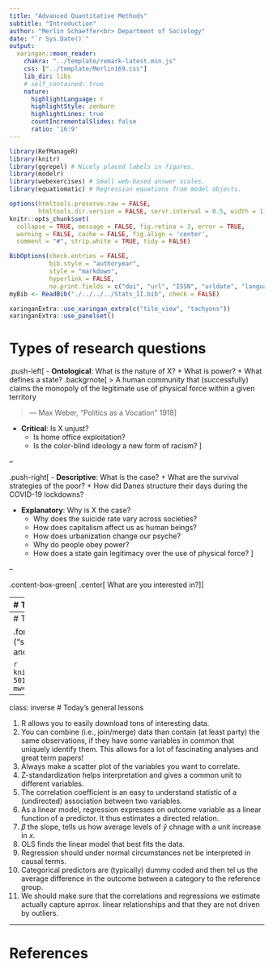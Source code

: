 ```yaml
---
title: "Advanced Quantitative Methods"
subtitle: "Introduction"
author: "Merlin Schaeffer<br> Department of Sociology"
date: "`r Sys.Date()`"
output: 
  xaringan::moon_reader:
    chakra: "../template/remark-latest.min.js"
    css: ["../template/Merlin169.css"]
    lib_dir: libs
    # self_contained: true
    nature:
      highlightLanguage: r
      highlightStyle: zenburn
      highlightLines: true
      countIncrementalSlides: false
      ratio: '16:9'
---
```

```r
library(RefManageR)
library(knitr)
library(ggrepel) # Nicely placed labels in figures.
library(modelr)
library(webexercises) # Small web-based answer scales.
library(equatiomatic) # Regression equations from model objects.

options(htmltools.preserve.raw = FALSE,
        htmltools.dir.version = FALSE, servr.interval = 0.5, width = 115, digits = 3)
knitr::opts_chunk$set(
  collapse = TRUE, message = FALSE, fig.retina = 3, error = TRUE,
  warning = FALSE, cache = FALSE, fig.align = 'center',
  comment = "#", strip.white = TRUE, tidy = FALSE)

BibOptions(check.entries = FALSE, 
           bib.style = "authoryear", 
           style = "markdown",
           hyperlink = FALSE,
           no.print.fields = c("doi", "url", "ISSN", "urldate", "language", "note", "isbn", "volume"))
myBib <- ReadBib("./../../../Stats_II.bib", check = FALSE)

xaringanExtra::use_xaringan_extra(c("tile_view", "tachyons"))
xaringanExtra::use_panelset()
```

# Types of research questions

.push-left[
- **Ontological**: What is the nature of X?
  + What is power?
  + What defines a state? .backgrnote[
> A human community that (successfully) claims the monopoly of the legitimate use of physical force within a given territory

> --- Max Weber, “Politics as a Vocation” 1918]


- **Critical**: Is X unjust?
  + Is home office exploitation?
  + Is the color-blind ideology a new form of racism?
]

--

.push-right[
- **Descriptive**: What is the case?
  + What are the survival strategies of the poor?
  + How did Danes structure their days during the COVID-19 lockdowns?


- **Explanatory**: Why is X the case?
  - Why does the suicide rate vary across societies?
  - How does capitalism affect us as human beings?
  - How does urbanization change our psyche?
  - Why do people obey power?
  - How does a state gain legitimacy over the use of physical force? 
]

--

.content-box-green[
.center[
What are you interested in?
]]

---
# Types of research questions

.push-left[
- **Ontological**: What is the nature of X?
  + What is power?
  + What defines a state? .backgrnote[
> A human community that (successfully) claims the monopoly of the legitimate use of physical force within a given territory

> --- Max Weber, “Politics as a Vocation” 1918]


- **Critical**: Is X unjust?
  + Is home office exploitation?
  + Is the color-blind ideology a new form of racism?
]

.push-right[
- **Descriptive**: What is the case?
  + What are the survival strategies of the poor?
  + How did Danes structure their days during the COVID-19 lockdowns?


.content-box-red[
- **Explanatory**: Why is X the case?
  - Why does the suicide rate vary across societies?
  - How does capitalism affect us as human beings?
  - How does urbanization change our psyche?
  - Why do people obey power?
  - How does a state gain legitimacy over the use of physical force? 
]]

---
# The goal of social science research

.font140[.center[.alert[Use data to discover patterns ("social facts" in Durkheim's terms), <br> and the social mechanisms that **bring them about**.]]]

```r
knitr::include_graphics('https://liu.se/-/media/istock-501261958.jpg?mw=1120&mh=1120&hash=DA8977CCE6A6E600AE80A40CFEE771C9')
```

---
class: inverse
# Today's general lessons

1. R allows you to easily download tons of interesting data.
2. You can combine (i.e., join/merge) data than contain (at least party) the same observations, if they have some variables in common that uniquely identify them. This allows for a lot of fascinating analyses and great term papers!
3. Always make a scatter plot of the variables you want to correlate.
4. Z-standardization helps interpretation and gives a common unit to different variables.
5. The correlation coefficient is an easy to understand statistic of a (undirected) association between two variables.
6. As a linear model, regression expresses on outcome variable as a linear function of a predictor. It thus estimates a directed relation. 
7. $\beta$ the slope, tells us how average levels of $\hat{y}$ chnage with a unit increase in $x$. 
8. OLS finds the linear model that best fits the data.
9. Regression should under normal circumstances not be interpreted in causal terms.
10. Categorical predictors are (typically) dummy coded and then tel us the average difference in the outcome between a category to the reference group.
11. We should make sure that the correlations and regressions we estimate actually capture aprrox. linear relationships and that they are not driven by outliers.

---
# References
